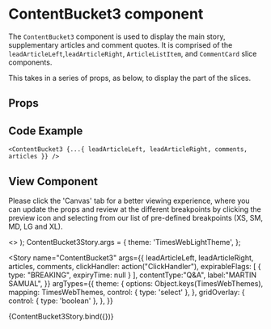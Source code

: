 
<Meta
  title="Newskit Slices/Content Bucket 3"
  component={ContentBucket3}
/>

# ContentBucket3 component
The `ContentBucket3` component is used to display the main story, supplementary articles and comment quotes.
It is comprised of the `leadArticleLeft`,`leadArticleRight`, `ArticleListItem`, and `CommentCard` slice components.

This takes in a series of props, as below, to display the part of the slices.

## Props
<Props of={ContentBucket3} />

## Code Example
`<ContentBucket3 {...{ leadArticleLeft, leadArticleRight, comments, articles }} />`

## View Component
Please click the 'Canvas' tab for a better viewing experience, where you can update the props and review at the different breakpoints by clicking the preview icon and selecting from our list of pre-defined breakpoints (XS, SM, MD, LG and XL).

  <TCThemeProvider theme={theme}>
    <>
      <GridOverlay show={gridOverlay} />
      <ContentBucket3 {...{ leadArticleLeft, leadArticleRight, comments, articles, clickHandler }} />
    </>
  </TCThemeProvider>
);
ContentBucket3Story.args = {
  theme: 'TimesWebLightTheme',
};

<Story 
  name="ContentBucket3"
  args={{
    leadArticleLeft,
    leadArticleRight,
    articles,
    comments,
    clickHandler: action("ClickHandler"),
    expirableFlags: [
        {
          type: "BREAKING",
          expiryTime: null
        }
    ],
    contentType:"Q&A",
    label:"MARTIN SAMUAL",
  }}
  argTypes={{
    theme: {
      options: Object.keys(TimesWebThemes),
      mapping: TimesWebThemes,
      control: { type: 'select' },
    },
    gridOverlay: {
      control: { type: 'boolean' },
    },
  }}
>
  {ContentBucket3Story.bind({})}
</Story>
